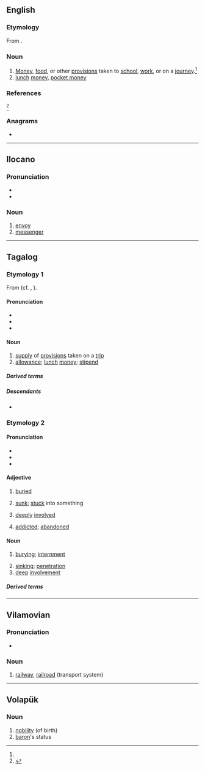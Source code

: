==English==

===Etymology===
From {{bor|en|tl|baon}}.

===Noun===
{{en-noun|?}} {{tlb|en|Philippines}}

# [[money|Money]], [[food]], or other [[provisions]] taken to [[school]], [[work]], or on a [[journey]].<ref name="OED June 2015"/>
# [[lunch]] [[money]], [[pocket money]]

===References===
<references>
<ref name="OED June 2015">{{R:OED Online|title=baon|code=33924987|part of speech=n|date=June 2015}}</ref>
</references>

===Anagrams===
* {{anagrams|en|a=abno|AONB|Abon|Bano|Bona|Oban|bona}}

----

==Ilocano==

===Pronunciation===
* {{hyph|ilo|ba|ón}}
* {{IPA|ilo|/baˈun/|[bɐˈon]}}

===Noun===
{{ilo-noun|baón}}

# [[envoy]]
# [[messenger]]

----

==Tagalog==

===Etymology 1===
From {{inh|tl|poz-pro|*balun}} (cf. {{cog|ceb|balon}}, {{cog|ilo|balon}}).

====Pronunciation====
* {{hyph|tl|ba|on}}
* {{tl-IPA|ba7on}}
* {{rhymes|tl|on}}

====Noun====
{{tl-noun}}

# [[supply]] of [[provision]]s taken on a [[trip]] {{gl|such as food, money, etc.}}
# [[allowance]]; [[lunch]] [[money]]; [[stipend]]

=====Derived terms=====
{{der3|tl|baunan|baunin|magbaon|pabaon|ipabaon|pabaunan|pagbabaon}}

=====Descendants=====
* {{desc|en|baon|bor=1}}

===Etymology 2===

====Pronunciation====
* {{hyphenation|tl|ba|on}}
* {{tl-IPA|ba7ón}}
* {{rhymes|tl|on}}

====Adjective====
{{tl-adj|baón}}

# [[buried]]
#: {{syn|tl|nakabaon}}
# [[sunk]]; [[stuck]] into something {{gl|of a knife, sword, spear, or the like}}
# {{lb|tl|figurative}} [[deeply]] [[involved]]
#: {{syn|tl|lubog|nakalubog|talamak|pusakal}}
# {{lb|tl|figurative}} [[addicted]]; [[abandoned]] {{gl|to vice, such as drugs, alcohol, etc.}}
#: {{syn|tl|lublob}}

====Noun====
{{tl-noun|baón}}

# [[burying]]; [[internment]]
#: {{syn|tl|libing|paglilibing}}
# [[sinking]]; [[penetration]] {{gl|of a knife, sword, spear, or the like}}
# [[deep]] [[involvement]] {{gl|in vice, etc.}}

=====Derived terms=====
{{der3|tl|pagbabaon|pabaunin|magbaon|mabaon|ibaon|bumaon|baunan|pinagbaunan|baon sa utang}}

----

==Vilamovian==

===Pronunciation===
* {{audio|wym|Wym-baon (wersja Józefa Gary).ogg|Audio}}

===Noun===
{{wym-noun|g=f}}

# [[railway]], [[railroad]] (transport system)

----

==Volapük==

===Noun===
{{vo-noun}}

# [[nobility]] (of birth)
# [[baron]]'s status